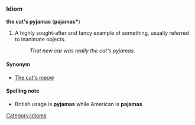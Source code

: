 ===Idiom===
'''the cat's pyjamas''' ('''pajamas*''')
#A highly sought-after and fancy example of something, usually referred to inanimate objects. 
#:''That new car was really the cat's pyjamas.''
[[Category:Idioms]]

====Synonym====
*[[The cat's meow]]

==== Spelling note ====
*British usage is '''pyjamas''' while American is '''pajamas'''
